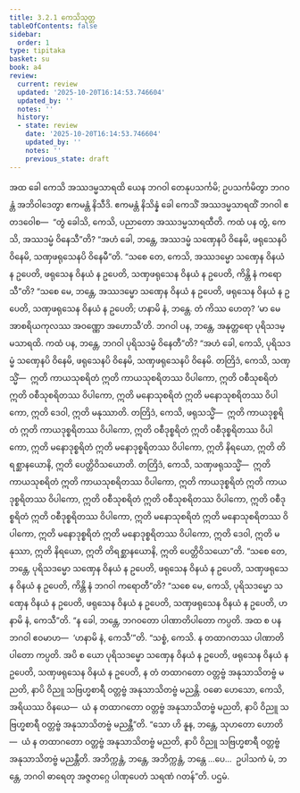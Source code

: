 ```yaml
---
title: 3.2.1 ကေသိသုတ္တ
tableOfContents: false
sidebar:
  order: 1
type: tipitaka
basket: su
book: a4
review:
  current: review
  updated: '2025-10-20T16:14:53.746604'
  updated_by: ''
  notes: ''
  history:
  - state: review
    date: '2025-10-20T16:14:53.746604'
    updated_by: ''
    notes: ''
    previous_state: draft
---
```



<DynamicBreadcrumb />


<ReviewStatus review={frontmatter.review} showDetails={true} />

<HypothesisAnnotation frontmatter={frontmatter} />

<Division number="111" book="a4" e="ch" v="15" p="427">

<Paragraph number="733" book="a4">
အထ ခေါ ကေသိ အဿဒမ္မသာရထိ ယေန ဘဂဝါ တေနုပသင်္ကမိ; ဥပသင်္ကမိတွာ ဘဂဝန္တံ အဘိဝါဒေတွာ ဧကမန္တံ နိသီဒိ. ဧကမန္တံ နိသိန္နံ ခေါ ကေသိံ အဿဒမ္မသာရထိံ ဘဂဝါ ဧတဒဝေါစ—  “တွံ ခေါသိ, ကေသိ, ပညာတော အဿဒမ္မသာရထီတိ. ကထံ ပန တွံ, ကေသိ, အဿဒမ္မံ ဝိနေသီ”တိ? “အဟံ ခေါ, ဘန္တေ, အဿဒမ္မံ သဏှေနပိ ဝိနေမိ, ဖရုသေနပိ ဝိနေမိ, သဏှဖရုသေနပိ ဝိနေမီ”တိ. “သစေ တေ, ကေသိ, အဿဒမ္မော သဏှေန ဝိနယံ န ဥပေတိ, ဖရုသေန ဝိနယံ န ဥပေတိ, သဏှဖရုသေန ဝိနယံ န ဥပေတိ, ကိန္တိ နံ ကရောသီ”တိ? “သစေ မေ, ဘန္တေ, အဿဒမ္မော သဏှေန ဝိနယံ န ဥပေတိ, ဖရုသေန ဝိနယံ န ဥပေတိ, သဏှဖရုသေန ဝိနယံ န ဥပေတိ; ဟနာမိ နံ, ဘန္တေ. တံ ကိဿ ဟေတု? ‘မာ မေ အာစရိယကုလဿ အဝဏ္ဏော အဟောသီ’တိ.
</Paragraph>

<Paragraph number="734" book="a4">
ဘဂဝါ ပန, ဘန္တေ, အနုတ္တရော ပုရိသဒမ္မသာရထိ. ကထံ ပန, ဘန္တေ, ဘဂဝါ ပုရိသဒမ္မံ ဝိနေတီ”တိ? “အဟံ ခေါ, ကေသိ, ပုရိသဒမ္မံ သဏှေနပိ ဝိနေမိ, ဖရုသေနပိ ဝိနေမိ, သဏှဖရုသေနပိ ဝိနေမိ. တတြိဒံ, ကေသိ, သဏှသ္မိံ—  ဣတိ ကာယသုစရိတံ ဣတိ ကာယသုစရိတဿ ဝိပါကော, ဣတိ ဝစီသုစရိတံ ဣတိ ဝစီသုစရိတဿ ဝိပါကော, ဣတိ မနောသုစရိတံ ဣတိ မနောသုစရိတဿ ဝိပါကော, ဣတိ ဒေဝါ, ဣတိ မနုဿာတိ. တတြိဒံ, ကေသိ, ဖရုသသ္မိံ—  ဣတိ ကာယဒုစ္စရိတံ ဣတိ ကာယဒုစ္စရိတဿ ဝိပါကော, ဣတိ ဝစီဒုစ္စရိတံ ဣတိ ဝစီဒုစ္စရိတဿ ဝိပါကော, ဣတိ မနောဒုစ္စရိတံ ဣတိ မနောဒုစ္စရိတဿ ဝိပါကော, ဣတိ နိရယော, ဣတိ တိရစ္ဆာနယောနိ, ဣတိ ပေတ္တိဝိသယောတိ.
</Paragraph>

<Paragraph number="735" book="a4">
တတြိဒံ, ကေသိ, သဏှဖရုသသ္မိံ—  ဣတိ ကာယသုစရိတံ ဣတိ ကာယသုစရိတဿ ဝိပါကော, ဣတိ ကာယဒုစ္စရိတံ ဣတိ ကာယဒုစ္စရိတဿ ဝိပါကော, ဣတိ ဝစီသုစရိတံ ဣတိ ဝစီသုစရိတဿ ဝိပါကော, ဣတိ ဝစီဒုစ္စရိတံ ဣတိ ဝစီဒုစ္စရိတဿ ဝိပါကော, ဣတိ မနောသုစရိတံ ဣတိ မနောသုစရိတဿ ဝိပါကော, ဣတိ မနောဒုစ္စရိတံ ဣတိ မနောဒုစ္စရိတဿ ဝိပါကော, ဣတိ ဒေဝါ, ဣတိ မနုဿာ, ဣတိ နိရယော, ဣတိ တိရစ္ဆာနယောနိ, ဣတိ ပေတ္တိဝိသယော”တိ.
</Paragraph>

<Paragraph number="736" book="a4">
“သစေ တေ, ဘန္တေ, ပုရိသဒမ္မော သဏှေန ဝိနယံ န ဥပေတိ, ဖရုသေန ဝိနယံ န ဥပေတိ, သဏှဖရုသေန ဝိနယံ န ဥပေတိ, ကိန္တိ နံ ဘဂဝါ ကရောတီ”တိ? “သစေ မေ, ကေသိ, ပုရိသဒမ္မော သဏှေန ဝိနယံ န ဥပေတိ, ဖရုသေန ဝိနယံ န ဥပေတိ, သဏှဖရုသေန ဝိနယံ န ဥပေတိ, ဟနာမိ နံ, ကေသီ”တိ. “န ခေါ, ဘန္တေ, ဘဂဝတော ပါဏာတိပါတော ကပ္ပတိ. အထ စ ပန ဘဂဝါ ဧဝမာဟ—  ‘ဟနာမိ နံ, ကေသီ’”တိ. “သစ္စံ, ကေသိ. န တထာဂတဿ ပါဏာတိပါတော ကပ္ပတိ. အပိ စ ယော ပုရိသဒမ္မော သဏှေန ဝိနယံ န ဥပေတိ, ဖရုသေန ဝိနယံ န ဥပေတိ, သဏှဖရုသေန ဝိနယံ န ဥပေတိ, န တံ တထာဂတော ဝတ္တဗ္ဗံ အနုသာသိတဗ္ဗံ မညတိ, နာပိ ဝိညူ သဗြဟ္မစာရီ ဝတ္တဗ္ဗံ အနုသာသိတဗ္ဗံ မညန္တိ. ဝဓော ဟေသော, ကေသိ, အရိယဿ ဝိနယေ—  ယံ န တထာဂတော ဝတ္တဗ္ဗံ အနုသာသိတဗ္ဗံ မညတိ, နာပိ ဝိညူ သဗြဟ္မစာရီ ဝတ္တဗ္ဗံ အနုသာသိတဗ္ဗံ မညန္တီ”တိ.
</Paragraph>

<Paragraph number="737" book="a4">
“သော ဟိ နူန, ဘန္တေ, သုဟတော ဟောတိ—  ယံ န တထာဂတော ဝတ္တဗ္ဗံ အနုသာသိတဗ္ဗံ မညတိ, နာပိ ဝိညူ သဗြဟ္မစာရီ ဝတ္တဗ္ဗံ အနုသာသိတဗ္ဗံ မညန္တီတိ. အဘိက္ကန္တံ, ဘန္တေ, အဘိက္ကန္တံ, ဘန္တေ …ပေ…  ဥပါသကံ မံ, ဘန္တေ, ဘဂဝါ ဓာရေတု အဇ္ဇတဂ္ဂေ ပါဏုပေတံ သရဏံ ဂတန်”တိ.

</Paragraph>
</Division>

<Paragraph number="738" type="center" book="a4">
ပဌမံ.
</Paragraph>